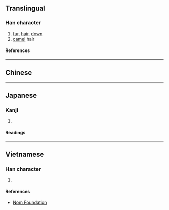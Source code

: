 {{character info/new}}
==Translingual==

===Han character===
{{Han char|rn=82|rad=毛|as=06|sn=10|four=23715|canj=HUIJ|ids=⿺毛戎}}

# [[fur]], [[hair]], [[down]]
# [[camel]] hair

====References====
{{Han ref|kx=0593.010|dkj=16819|dj=0985.110|hdz=31996.220|uh=6BE7}}

----

==Chinese==
{{zh-see|絨|v}}

----

==Japanese==

===Kanji===
{{ja-kanji|grade=|rs=毛06}}

# {{rfdef|ja|sort=毛06}}

====Readings====
{{ja-readings
|on=じゅう, にゅ
}}

----

==Vietnamese==

===Han character===
{{vi-readings|rs=毛06|reading=nhung}}

# {{rfdef|vi|sort=毛06}}

====References====
* [http://nomfoundation.org/common/nom_details.php?codepoint=6be7 Nom Foundation]